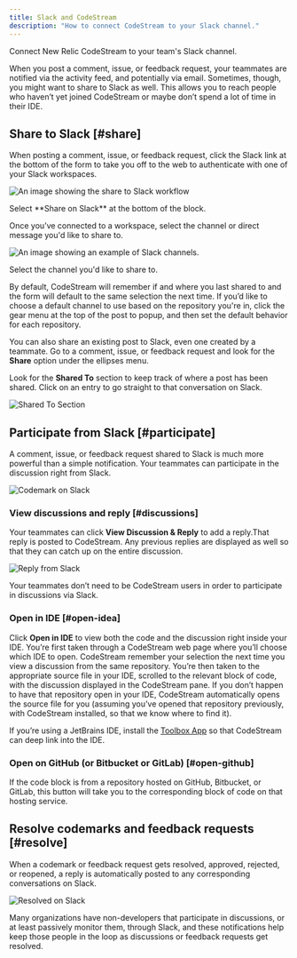 ```yaml
---
title: Slack and CodeStream
description: "How to connect CodeStream to your Slack channel."
---
```







Connect New Relic CodeStream to your team's Slack channel.

When you post a comment, issue, or feedback request, your teammates are notified via the activity feed, and potentially via email. Sometimes, though, you might want to share to Slack as well. This allows you to reach people who haven’t yet joined CodeStream or maybe don’t spend a lot of time in their IDE.

## Share to Slack [#share]

When posting a comment, issue, or feedback request, click the Slack link at the bottom of the form to take you off to the web to authenticate with one of your Slack workspaces.

<img
  title="Slack basic"
  alt="An image showing the share to Slack workflow"
  src={newCodemarkNotConnected2}
/>

<figcaption>
  Select **Share on Slack** at the bottom of the block.
</figcaption>

Once you’ve connected to a workspace, select the channel or direct message you'd like to share to.

<img
  title="Slack channels"
  alt="An image showing an example of Slack channels."
  src={postToSlack}
/>

<figcaption>
  Select the channel you'd like to share to.
</figcaption>

By default, CodeStream will remember if and where you last shared to and the form will default to the same selection the next time. If you’d like to choose a default channel to use based on the repository you're in, click the gear menu at the top of the post to popup, and then set the default behavior for each repository.

You can also share an existing post to Slack, even one created by a teammate. Go to a comment, issue, or feedback request and look for the **Share** option under the ellipses menu.

Look for the **Shared To** section to keep track of where a post has been shared. Click on an entry to go straight to that conversation on Slack.

<img
  alt="Shared To Section"
  src={sharedTo}
/>

## Participate from Slack [#participate]

A comment, issue, or feedback request shared to Slack is much more powerful than a simple notification. Your teammates can participate in the discussion right from Slack.

<img
  alt="Codemark on Slack"
  src={shareOnSlack1}
/>

### View discussions and reply [#discussions]

Your teammates can click **View Discussion & Reply** to add a reply.That reply is posted to CodeStream. Any previous replies are displayed as well so that they can catch up on the entire discussion.

![Reply from Slack](images/ReplyFromSlack.gif)

Your teammates don’t need to be CodeStream users in order to participate in discussions via Slack.

### Open in IDE [#open-idea]

Click **Open in IDE** to view both the code and the discussion right inside your IDE. You’re first taken through a CodeStream web page where you’ll choose which IDE to open. CodeStream remember your selection the next time you view a discussion from the same repository. You’re then taken to the appropriate source file in your IDE, scrolled to the relevant block of code, with the discussion displayed in the CodeStream pane. If you don’t happen to have that repository open in your IDE, CodeStream automatically opens the source file for you (assuming you’ve opened that repository previously, with CodeStream installed, so that we know where to find it).

If you’re using a JetBrains IDE, install the [Toolbox App](https://www.jetbrains.com/toolbox-app/) so that CodeStream can deep link into the IDE.

### Open on GitHub (or Bitbucket or GitLab) [#open-github]

If the code block is from a repository hosted on GitHub, Bitbucket, or GitLab, this button will take you to the corresponding block of code on that hosting service.

## Resolve codemarks and feedback requests [#resolve]

When a codemark or feedback request gets resolved, approved, rejected, or reopened, a reply is automatically posted to any corresponding conversations on Slack.

<img
  alt="Resolved on Slack"
  src={resolvedOnSlack}
/>

Many organizations have non-developers that participate in discussions, or at least passively monitor them, through Slack, and these notifications help keep those people in the loop as discussions or feedback requests get resolved.
